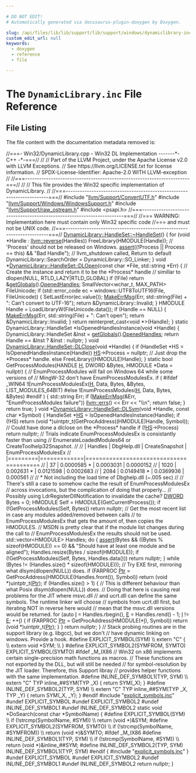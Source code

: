 ```yaml
---

# DO NOT EDIT!
# Automatically generated via docusaurus-plugin-doxygen by Doxygen.

slug: /api/files/lib/lib/support/lib/support/windows/dynamiclibrary-inc
custom_edit_url: null
keywords:
  - doxygen
  - reference
  - file

---
```





# The `DynamicLibrary.inc` File Reference

<DoxygenPage pluginConfig={pluginConfig}>




## File Listing

The file content with the documentation metadata removed is:

<ProgramListing>

<Link id="l00001" /><CodeLine lineNumber="1"><Highlight kind="comment">//===- Win32/DynamicLibrary.cpp - Win32 DL Implementation -------&#42;- C++ -&#42;-===//</Highlight><Highlight kind="normal"></Highlight></CodeLine>
<Link id="l00002" /><CodeLine lineNumber="2"><Highlight kind="normal"></Highlight><Highlight kind="comment">//</Highlight><Highlight kind="normal"></Highlight></CodeLine>
<Link id="l00003" /><CodeLine lineNumber="3"><Highlight kind="normal"></Highlight><Highlight kind="comment">// Part of the LLVM Project, under the Apache License v2.0 with LLVM Exceptions.</Highlight><Highlight kind="normal"></Highlight></CodeLine>
<Link id="l00004" /><CodeLine lineNumber="4"><Highlight kind="normal"></Highlight><Highlight kind="comment">// See https://llvm.org/LICENSE.txt for license information.</Highlight><Highlight kind="normal"></Highlight></CodeLine>
<Link id="l00005" /><CodeLine lineNumber="5"><Highlight kind="normal"></Highlight><Highlight kind="comment">// SPDX-License-Identifier: Apache-2.0 WITH LLVM-exception</Highlight><Highlight kind="normal"></Highlight></CodeLine>
<Link id="l00006" /><CodeLine lineNumber="6"><Highlight kind="normal"></Highlight><Highlight kind="comment">//</Highlight><Highlight kind="normal"></Highlight></CodeLine>
<Link id="l00007" /><CodeLine lineNumber="7"><Highlight kind="normal"></Highlight><Highlight kind="comment">//===----------------------------------------------------------------------===//</Highlight><Highlight kind="normal"></Highlight></CodeLine>
<Link id="l00008" /><CodeLine lineNumber="8"><Highlight kind="normal"></Highlight><Highlight kind="comment">//</Highlight><Highlight kind="normal"></Highlight></CodeLine>
<Link id="l00009" /><CodeLine lineNumber="9"><Highlight kind="normal"></Highlight><Highlight kind="comment">// This file provides the Win32 specific implementation of DynamicLibrary.</Highlight><Highlight kind="normal"></Highlight></CodeLine>
<Link id="l00010" /><CodeLine lineNumber="10"><Highlight kind="normal"></Highlight><Highlight kind="comment">//</Highlight><Highlight kind="normal"></Highlight></CodeLine>
<Link id="l00011" /><CodeLine lineNumber="11"><Highlight kind="normal"></Highlight><Highlight kind="comment">//===----------------------------------------------------------------------===//</Highlight><Highlight kind="normal"></Highlight></CodeLine>
<Link id="l00012" /><CodeLine lineNumber="12"><Highlight kind="normal"></Highlight></CodeLine>
<Link id="l00013" /><CodeLine lineNumber="13"><Highlight kind="normal"></Highlight><Highlight kind="preprocessor">#include &quot;<a href="/docs/api/files/include/include/llvm/include/llvm/support/convertutf-h">llvm/Support/ConvertUTF.h</a>&quot;</Highlight><Highlight kind="normal"></Highlight></CodeLine>
<Link id="l00014" /><CodeLine lineNumber="14"><Highlight kind="normal"></Highlight><Highlight kind="preprocessor">#include &quot;<a href="/docs/api/files/include/include/llvm/include/llvm/support/include/llvm/support/windows/windowssupport-h">llvm/Support/Windows/WindowsSupport.h</a>&quot;</Highlight><Highlight kind="normal"></Highlight></CodeLine>
<Link id="l00015" /><CodeLine lineNumber="15"><Highlight kind="normal"></Highlight><Highlight kind="preprocessor">#include &quot;<a href="/docs/api/files/include/include/llvm/include/llvm/support/raw-ostream-h">llvm/Support/raw&#95;ostream.h</a>&quot;</Highlight><Highlight kind="normal"></Highlight></CodeLine>
<Link id="l00016" /><CodeLine lineNumber="16"><Highlight kind="normal"></Highlight></CodeLine>
<Link id="l00017" /><CodeLine lineNumber="17"><Highlight kind="normal"></Highlight><Highlight kind="preprocessor">#include &lt;psapi.h&gt;</Highlight><Highlight kind="normal"></Highlight></CodeLine>
<Link id="l00018" /><CodeLine lineNumber="18"><Highlight kind="normal"></Highlight></CodeLine>
<Link id="l00019" /><CodeLine lineNumber="19"><Highlight kind="normal"></Highlight><Highlight kind="comment">//===----------------------------------------------------------------------===//</Highlight><Highlight kind="normal"></Highlight></CodeLine>
<Link id="l00020" /><CodeLine lineNumber="20"><Highlight kind="normal"></Highlight><Highlight kind="comment">//=== WARNING: Implementation here must contain only Win32 specific code</Highlight><Highlight kind="normal"></Highlight></CodeLine>
<Link id="l00021" /><CodeLine lineNumber="21"><Highlight kind="normal"></Highlight><Highlight kind="comment">//===          and must not be UNIX code.</Highlight><Highlight kind="normal"></Highlight></CodeLine>
<Link id="l00022" /><CodeLine lineNumber="22"><Highlight kind="normal"></Highlight><Highlight kind="comment">//===----------------------------------------------------------------------===//</Highlight><Highlight kind="normal"></Highlight></CodeLine>
<Link id="l00023" /><CodeLine lineNumber="23"><Highlight kind="normal"></Highlight></CodeLine>
<Link id="l00024" /><CodeLine lineNumber="24"><Highlight kind="normal"><a href="/docs/api/classes/dynamiclibrary/handleset/#aac812445033afca9d6ebe400399b4830">DynamicLibrary::HandleSet::~HandleSet</a>() &#123;</Highlight></CodeLine>
<Link id="l00025" /><CodeLine lineNumber="25"><Highlight kind="normal">  </Highlight><Highlight kind="keywordflow">for</Highlight><Highlight kind="normal"> (</Highlight><Highlight kind="keywordtype">void</Highlight><Highlight kind="normal"> &#42;Handle : <a href="/docs/api/namespaces/llvm/#a6b0ac1fa4f05de76413c5e0ca6334035">llvm::reverse</a>(Handles))</Highlight></CodeLine>
<Link id="l00026" /><CodeLine lineNumber="26"><Highlight kind="normal">    FreeLibrary(HMODULE(Handle));</Highlight></CodeLine>
<Link id="l00027" /><CodeLine lineNumber="27"><Highlight kind="normal"></Highlight></CodeLine>
<Link id="l00028" /><CodeLine lineNumber="28"><Highlight kind="normal">  </Highlight><Highlight kind="comment">// &#39;Process&#39; should not be released on Windows.</Highlight><Highlight kind="normal"></Highlight></CodeLine>
<Link id="l00029" /><CodeLine lineNumber="29"><Highlight kind="normal">  <a href="/docs/api/files/lib/lib/target/lib/target/amdgpu/silowercontrolflow-cpp/#a4868c5d81c5ccc98c47aeab6244346a0">assert</a>((!Process || Process == </Highlight><Highlight kind="keyword">this</Highlight><Highlight kind="normal">) &amp;&amp; </Highlight><Highlight kind="stringliteral">&quot;Bad Handle&quot;</Highlight><Highlight kind="normal">);</Highlight></CodeLine>
<Link id="l00030" /><CodeLine lineNumber="30"><Highlight kind="normal">  </Highlight><Highlight kind="comment">// llvm&#95;shutdown called, Return to default</Highlight><Highlight kind="normal"></Highlight></CodeLine>
<Link id="l00031" /><CodeLine lineNumber="31"><Highlight kind="normal">  DynamicLibrary::SearchOrder = DynamicLibrary::SO&#95;Linker;</Highlight></CodeLine>
<Link id="l00032" /><CodeLine lineNumber="32"><Highlight kind="normal">&#125;</Highlight></CodeLine>
<Link id="l00033" /><CodeLine lineNumber="33"><Highlight kind="normal"></Highlight></CodeLine>
<Link id="l00034" /><CodeLine lineNumber="34"><Highlight kind="normal"></Highlight><Highlight kind="keywordtype">void</Highlight><Highlight kind="normal"> &#42;<a href="/docs/api/classes/dynamiclibrary/handleset/#a9df2a55f4a1ee34610802540457f3fab">DynamicLibrary::HandleSet::DLOpen</a>(</Highlight><Highlight kind="keyword">const</Highlight><Highlight kind="normal"> </Highlight><Highlight kind="keywordtype">char</Highlight><Highlight kind="normal"> &#42;File, std::string &#42;Err) &#123;</Highlight></CodeLine>
<Link id="l00035" /><CodeLine lineNumber="35"><Highlight kind="normal">  </Highlight><Highlight kind="comment">// Create the instance and return it to be the &#42;Process&#42; handle</Highlight><Highlight kind="normal"></Highlight></CodeLine>
<Link id="l00036" /><CodeLine lineNumber="36"><Highlight kind="normal">  </Highlight><Highlight kind="comment">// simillar to dlopen(NULL, RTLD&#95;LAZY|RTLD&#95;GLOBAL)</Highlight><Highlight kind="normal"></Highlight></CodeLine>
<Link id="l00037" /><CodeLine lineNumber="37"><Highlight kind="normal">  </Highlight><Highlight kind="keywordflow">if</Highlight><Highlight kind="normal"> (!File)</Highlight></CodeLine>
<Link id="l00038" /><CodeLine lineNumber="38"><Highlight kind="normal">    </Highlight><Highlight kind="keywordflow">return</Highlight><Highlight kind="normal"> &amp;<a href="/docs/api/namespaces/anonymous-dynamiclibrary-cpp-/#afd73ef1e5423fbc1cfd28f7a13726bb7">getGlobals</a>().<a href="/docs/api/structs/anonymous-namespace-dynamiclibrary-cpp-/globals/#a913f67fe420755a2f1ff22fcbdc0fcda">OpenedHandles</a>;</Highlight></CodeLine>
<Link id="l00039" /><CodeLine lineNumber="39"><Highlight kind="normal"></Highlight></CodeLine>
<Link id="l00040" /><CodeLine lineNumber="40"><Highlight kind="normal">  SmallVector&lt;wchar&#95;t, MAX&#95;PATH&gt; FileUnicode;</Highlight></CodeLine>
<Link id="l00041" /><CodeLine lineNumber="41"><Highlight kind="normal">  </Highlight><Highlight kind="keywordflow">if</Highlight><Highlight kind="normal"> (std::error&#95;code ec = windows::UTF8ToUTF16(File, FileUnicode)) &#123;</Highlight></CodeLine>
<Link id="l00042" /><CodeLine lineNumber="42"><Highlight kind="normal">    SetLastError(ec.value());</Highlight></CodeLine>
<Link id="l00043" /><CodeLine lineNumber="43"><Highlight kind="normal">    <a href="/docs/api/files/lib/lib/support/lib/support/unix/unix-h/#a4a66e59cba198d78f4f5a80c1284a666">MakeErrMsg</a>(Err, std::string(File) + </Highlight><Highlight kind="stringliteral">&quot;: Can&#39;t convert to UTF-16&quot;</Highlight><Highlight kind="normal">);</Highlight></CodeLine>
<Link id="l00044" /><CodeLine lineNumber="44"><Highlight kind="normal">    </Highlight><Highlight kind="keywordflow">return</Highlight><Highlight kind="normal"> &amp;DynamicLibrary::Invalid;</Highlight></CodeLine>
<Link id="l00045" /><CodeLine lineNumber="45"><Highlight kind="normal">  &#125;</Highlight></CodeLine>
<Link id="l00046" /><CodeLine lineNumber="46"><Highlight kind="normal"></Highlight></CodeLine>
<Link id="l00047" /><CodeLine lineNumber="47"><Highlight kind="normal">  HMODULE Handle = LoadLibraryW(FileUnicode.data());</Highlight></CodeLine>
<Link id="l00048" /><CodeLine lineNumber="48"><Highlight kind="normal">  </Highlight><Highlight kind="keywordflow">if</Highlight><Highlight kind="normal"> (Handle == NULL) &#123;</Highlight></CodeLine>
<Link id="l00049" /><CodeLine lineNumber="49"><Highlight kind="normal">    <a href="/docs/api/files/lib/lib/support/lib/support/unix/unix-h/#a4a66e59cba198d78f4f5a80c1284a666">MakeErrMsg</a>(Err, std::string(File) + </Highlight><Highlight kind="stringliteral">&quot;: Can&#39;t open&quot;</Highlight><Highlight kind="normal">);</Highlight></CodeLine>
<Link id="l00050" /><CodeLine lineNumber="50"><Highlight kind="normal">    </Highlight><Highlight kind="keywordflow">return</Highlight><Highlight kind="normal"> &amp;DynamicLibrary::Invalid;</Highlight></CodeLine>
<Link id="l00051" /><CodeLine lineNumber="51"><Highlight kind="normal">  &#125;</Highlight></CodeLine>
<Link id="l00052" /><CodeLine lineNumber="52"><Highlight kind="normal"></Highlight></CodeLine>
<Link id="l00053" /><CodeLine lineNumber="53"><Highlight kind="normal">  </Highlight><Highlight kind="keywordflow">return</Highlight><Highlight kind="normal"> </Highlight><Highlight kind="keyword">reinterpret&#95;cast&lt;</Highlight><Highlight kind="keywordtype">void</Highlight><Highlight kind="normal"> &#42;</Highlight><Highlight kind="keyword">&gt;</Highlight><Highlight kind="normal">(Handle);</Highlight></CodeLine>
<Link id="l00054" /><CodeLine lineNumber="54"><Highlight kind="normal">&#125;</Highlight></CodeLine>
<Link id="l00055" /><CodeLine lineNumber="55"><Highlight kind="normal"></Highlight></CodeLine>
<Link id="l00056" /><CodeLine lineNumber="56"><Highlight kind="normal"></Highlight><Highlight kind="keyword">static</Highlight><Highlight kind="normal"> DynamicLibrary::HandleSet &#42;IsOpenedHandlesInstance(</Highlight><Highlight kind="keywordtype">void</Highlight><Highlight kind="normal"> &#42;Handle) &#123;</Highlight></CodeLine>
<Link id="l00057" /><CodeLine lineNumber="57"><Highlight kind="normal">  DynamicLibrary::HandleSet &amp;Inst = <a href="/docs/api/namespaces/anonymous-dynamiclibrary-cpp-/#afd73ef1e5423fbc1cfd28f7a13726bb7">getGlobals</a>().<a href="/docs/api/structs/anonymous-namespace-dynamiclibrary-cpp-/globals/#a913f67fe420755a2f1ff22fcbdc0fcda">OpenedHandles</a>;</Highlight></CodeLine>
<Link id="l00058" /><CodeLine lineNumber="58"><Highlight kind="normal">  </Highlight><Highlight kind="keywordflow">return</Highlight><Highlight kind="normal"> Handle == &amp;Inst ? &amp;Inst : </Highlight><Highlight kind="keyword">nullptr</Highlight><Highlight kind="normal">;</Highlight></CodeLine>
<Link id="l00059" /><CodeLine lineNumber="59"><Highlight kind="normal">&#125;</Highlight></CodeLine>
<Link id="l00060" /><CodeLine lineNumber="60"><Highlight kind="normal"></Highlight></CodeLine>
<Link id="l00061" /><CodeLine lineNumber="61"><Highlight kind="normal"></Highlight><Highlight kind="keywordtype">void</Highlight><Highlight kind="normal"> <a href="/docs/api/classes/dynamiclibrary/handleset/#ae7a8e4c562fe12a27adea30aba533254">DynamicLibrary::HandleSet::DLClose</a>(</Highlight><Highlight kind="keywordtype">void</Highlight><Highlight kind="normal"> &#42;Handle) &#123;</Highlight></CodeLine>
<Link id="l00062" /><CodeLine lineNumber="62"><Highlight kind="normal">  </Highlight><Highlight kind="keywordflow">if</Highlight><Highlight kind="normal"> (HandleSet &#42;HS = IsOpenedHandlesInstance(Handle))</Highlight></CodeLine>
<Link id="l00063" /><CodeLine lineNumber="63"><Highlight kind="normal">    <a href="/docs/api/namespaces/llvm/aarch64cc/#abfa1f7dce576430da99eed57807c7f28a7d0223b39a4cf6354c08b3d7fcc35630">HS</a>-&gt;Process = </Highlight><Highlight kind="keyword">nullptr</Highlight><Highlight kind="normal">; </Highlight><Highlight kind="comment">// Just drop the &#42;Process&#42; handle.</Highlight><Highlight kind="normal"></Highlight></CodeLine>
<Link id="l00064" /><CodeLine lineNumber="64"><Highlight kind="normal">  </Highlight><Highlight kind="keywordflow">else</Highlight><Highlight kind="normal"></Highlight></CodeLine>
<Link id="l00065" /><CodeLine lineNumber="65"><Highlight kind="normal">    FreeLibrary((HMODULE)Handle);</Highlight></CodeLine>
<Link id="l00066" /><CodeLine lineNumber="66"><Highlight kind="normal">&#125;</Highlight></CodeLine>
<Link id="l00067" /><CodeLine lineNumber="67"><Highlight kind="normal"></Highlight></CodeLine>
<Link id="l00068" /><CodeLine lineNumber="68"><Highlight kind="normal"></Highlight><Highlight kind="keyword">static</Highlight><Highlight kind="normal"> </Highlight><Highlight kind="keywordtype">bool</Highlight><Highlight kind="normal"> GetProcessModules(HANDLE <a href="/docs/api/files/lib/lib/support/md5-cpp/#ae42219072d798876e6b08e6b78614ff6">H</a>, DWORD &amp;Bytes, HMODULE &#42;Data = </Highlight><Highlight kind="keyword">nullptr</Highlight><Highlight kind="normal">) &#123;</Highlight></CodeLine>
<Link id="l00069" /><CodeLine lineNumber="69"><Highlight kind="normal">  </Highlight><Highlight kind="comment">// EnumProcessModules will fail on Windows 64 while some versions of</Highlight><Highlight kind="normal"></Highlight></CodeLine>
<Link id="l00070" /><CodeLine lineNumber="70"><Highlight kind="normal">  </Highlight><Highlight kind="comment">// MingW-32 don&#39;t have EnumProcessModulesEx.</Highlight><Highlight kind="normal"></Highlight></CodeLine>
<Link id="l00071" /><CodeLine lineNumber="71"><Highlight kind="normal">  </Highlight><Highlight kind="keywordflow">if</Highlight><Highlight kind="normal"> (</Highlight></CodeLine>
<Link id="l00072" /><CodeLine lineNumber="72"><Highlight kind="normal">#ifdef &#95;WIN64</Highlight></CodeLine>
<Link id="l00073" /><CodeLine lineNumber="73"><Highlight kind="normal">      !EnumProcessModulesEx(<a href="/docs/api/files/lib/lib/support/md5-cpp/#ae42219072d798876e6b08e6b78614ff6">H</a>, Data, Bytes, &amp;Bytes, LIST&#95;MODULES&#95;64BIT)</Highlight></CodeLine>
<Link id="l00074" /><CodeLine lineNumber="74"><Highlight kind="normal">#</Highlight><Highlight kind="keywordflow">else</Highlight><Highlight kind="normal"></Highlight></CodeLine>
<Link id="l00075" /><CodeLine lineNumber="75"><Highlight kind="normal">      !EnumProcessModules(<a href="/docs/api/files/lib/lib/support/md5-cpp/#ae42219072d798876e6b08e6b78614ff6">H</a>, Data, Bytes, &amp;Bytes)</Highlight></CodeLine>
<Link id="l00076" /><CodeLine lineNumber="76"><Highlight kind="normal">#endif</Highlight></CodeLine>
<Link id="l00077" /><CodeLine lineNumber="77"><Highlight kind="normal">  ) &#123;</Highlight></CodeLine>
<Link id="l00078" /><CodeLine lineNumber="78"><Highlight kind="normal">    std::string Err;</Highlight></CodeLine>
<Link id="l00079" /><CodeLine lineNumber="79"><Highlight kind="normal">    </Highlight><Highlight kind="keywordflow">if</Highlight><Highlight kind="normal"> (<a href="/docs/api/files/lib/lib/support/lib/support/unix/unix-h/#a4a66e59cba198d78f4f5a80c1284a666">MakeErrMsg</a>(&amp;Err, </Highlight><Highlight kind="stringliteral">&quot;EnumProcessModules failure&quot;</Highlight><Highlight kind="normal">))</Highlight></CodeLine>
<Link id="l00080" /><CodeLine lineNumber="80"><Highlight kind="normal">      <a href="/docs/api/namespaces/llvm/#a9a7b5c68c90f85baaedaa854cc5002cc">llvm::errs</a>() &lt;&lt; Err &lt;&lt; </Highlight><Highlight kind="stringliteral">&quot;\\n&quot;</Highlight><Highlight kind="normal">;</Highlight></CodeLine>
<Link id="l00081" /><CodeLine lineNumber="81"><Highlight kind="normal">    </Highlight><Highlight kind="keywordflow">return</Highlight><Highlight kind="normal"> </Highlight><Highlight kind="keyword">false</Highlight><Highlight kind="normal">;</Highlight></CodeLine>
<Link id="l00082" /><CodeLine lineNumber="82"><Highlight kind="normal">  &#125;</Highlight></CodeLine>
<Link id="l00083" /><CodeLine lineNumber="83"><Highlight kind="normal">  </Highlight><Highlight kind="keywordflow">return</Highlight><Highlight kind="normal"> </Highlight><Highlight kind="keyword">true</Highlight><Highlight kind="normal">;</Highlight></CodeLine>
<Link id="l00084" /><CodeLine lineNumber="84"><Highlight kind="normal">&#125;</Highlight></CodeLine>
<Link id="l00085" /><CodeLine lineNumber="85"><Highlight kind="normal"></Highlight></CodeLine>
<Link id="l00086" /><CodeLine lineNumber="86"><Highlight kind="normal"></Highlight><Highlight kind="keywordtype">void</Highlight><Highlight kind="normal"> &#42;<a href="/docs/api/classes/dynamiclibrary/handleset/#aaea4161534624cd91cd5404b6f25291c">DynamicLibrary::HandleSet::DLSym</a>(</Highlight><Highlight kind="keywordtype">void</Highlight><Highlight kind="normal"> &#42;Handle, </Highlight><Highlight kind="keyword">const</Highlight><Highlight kind="normal"> </Highlight><Highlight kind="keywordtype">char</Highlight><Highlight kind="normal"> &#42;Symbol) &#123;</Highlight></CodeLine>
<Link id="l00087" /><CodeLine lineNumber="87"><Highlight kind="normal">  HandleSet &#42;<a href="/docs/api/namespaces/llvm/aarch64cc/#abfa1f7dce576430da99eed57807c7f28a7d0223b39a4cf6354c08b3d7fcc35630">HS</a> = IsOpenedHandlesInstance(Handle);</Highlight></CodeLine>
<Link id="l00088" /><CodeLine lineNumber="88"><Highlight kind="normal">  </Highlight><Highlight kind="keywordflow">if</Highlight><Highlight kind="normal"> (!HS)</Highlight></CodeLine>
<Link id="l00089" /><CodeLine lineNumber="89"><Highlight kind="normal">    </Highlight><Highlight kind="keywordflow">return</Highlight><Highlight kind="normal"> (</Highlight><Highlight kind="keywordtype">void</Highlight><Highlight kind="normal"> &#42;)uintptr&#95;t(GetProcAddress((HMODULE)Handle, Symbol));</Highlight></CodeLine>
<Link id="l00090" /><CodeLine lineNumber="90"><Highlight kind="normal"></Highlight></CodeLine>
<Link id="l00091" /><CodeLine lineNumber="91"><Highlight kind="normal">  </Highlight><Highlight kind="comment">// Could have done a dlclose on the &#42;Process&#42; handle</Highlight><Highlight kind="normal"></Highlight></CodeLine>
<Link id="l00092" /><CodeLine lineNumber="92"><Highlight kind="normal">  </Highlight><Highlight kind="keywordflow">if</Highlight><Highlight kind="normal"> (!<a href="/docs/api/namespaces/llvm/aarch64cc/#abfa1f7dce576430da99eed57807c7f28a7d0223b39a4cf6354c08b3d7fcc35630">HS</a>-&gt;Process)</Highlight></CodeLine>
<Link id="l00093" /><CodeLine lineNumber="93"><Highlight kind="normal">    </Highlight><Highlight kind="keywordflow">return</Highlight><Highlight kind="normal"> </Highlight><Highlight kind="keyword">nullptr</Highlight><Highlight kind="normal">;</Highlight></CodeLine>
<Link id="l00094" /><CodeLine lineNumber="94"><Highlight kind="normal"></Highlight></CodeLine>
<Link id="l00095" /><CodeLine lineNumber="95"><Highlight kind="normal">  </Highlight><Highlight kind="comment">// Trials indicate EnumProcessModulesEx is consistantly faster than using</Highlight><Highlight kind="normal"></Highlight></CodeLine>
<Link id="l00096" /><CodeLine lineNumber="96"><Highlight kind="normal">  </Highlight><Highlight kind="comment">// EnumerateLoadedModules64 or CreateToolhelp32Snapshot.</Highlight><Highlight kind="normal"></Highlight></CodeLine>
<Link id="l00097" /><CodeLine lineNumber="97"><Highlight kind="normal">  </Highlight><Highlight kind="comment">//</Highlight><Highlight kind="normal"></Highlight></CodeLine>
<Link id="l00098" /><CodeLine lineNumber="98"><Highlight kind="normal">  </Highlight><Highlight kind="comment">// | Handles | DbgHelp.dll | CreateSnapshot | EnumProcessModulesEx</Highlight><Highlight kind="normal"></Highlight></CodeLine>
<Link id="l00099" /><CodeLine lineNumber="99"><Highlight kind="normal">  </Highlight><Highlight kind="comment">// |=========|=============|========================================</Highlight><Highlight kind="normal"></Highlight></CodeLine>
<Link id="l00100" /><CodeLine lineNumber="100"><Highlight kind="normal">  </Highlight><Highlight kind="comment">// | 37      | 0.0000585 &#42; | 0.0003031      | 0.0000152</Highlight><Highlight kind="normal"></Highlight></CodeLine>
<Link id="l00101" /><CodeLine lineNumber="101"><Highlight kind="normal">  </Highlight><Highlight kind="comment">// | 1020    | 0.002631 &#42; | 0.0121598      | 0.0002683</Highlight><Highlight kind="normal"></Highlight></CodeLine>
<Link id="l00102" /><CodeLine lineNumber="102"><Highlight kind="normal">  </Highlight><Highlight kind="comment">// | 2084    | 0.0149418 &#42; | 0.0369936      | 0.000561</Highlight><Highlight kind="normal"></Highlight></CodeLine>
<Link id="l00103" /><CodeLine lineNumber="103"><Highlight kind="normal">  </Highlight><Highlight kind="comment">//</Highlight><Highlight kind="normal"></Highlight></CodeLine>
<Link id="l00104" /><CodeLine lineNumber="104"><Highlight kind="normal">  </Highlight><Highlight kind="comment">// &#42; Not including the load time of Dbghelp.dll (~.005 sec)</Highlight><Highlight kind="normal"></Highlight></CodeLine>
<Link id="l00105" /><CodeLine lineNumber="105"><Highlight kind="normal">  </Highlight><Highlight kind="comment">//</Highlight><Highlight kind="normal"></Highlight></CodeLine>
<Link id="l00106" /><CodeLine lineNumber="106"><Highlight kind="normal">  </Highlight><Highlight kind="comment">// There&#39;s still a case to somehow cache the result of EnumProcessModulesEx</Highlight><Highlight kind="normal"></Highlight></CodeLine>
<Link id="l00107" /><CodeLine lineNumber="107"><Highlight kind="normal">  </Highlight><Highlight kind="comment">// across invocations, but the complication of doing that properly...</Highlight><Highlight kind="normal"></Highlight></CodeLine>
<Link id="l00108" /><CodeLine lineNumber="108"><Highlight kind="normal">  </Highlight><Highlight kind="comment">// Possibly using LdrRegisterDllNotification to invalidate the cache?</Highlight><Highlight kind="normal"></Highlight></CodeLine>
<Link id="l00109" /><CodeLine lineNumber="109"><Highlight kind="normal"></Highlight></CodeLine>
<Link id="l00110" /><CodeLine lineNumber="110"><Highlight kind="normal">  <a href="/docs/api/namespaces/llvm/amdgpu/sdwa/#a487d59303b94fbf4adddd9a08c30da0aaddbc3f8d705f646af626fd73cdf3618b">DWORD</a> Bytes = 0;</Highlight></CodeLine>
<Link id="l00111" /><CodeLine lineNumber="111"><Highlight kind="normal">  HMODULE Self = HMODULE(GetCurrentProcess());</Highlight></CodeLine>
<Link id="l00112" /><CodeLine lineNumber="112"><Highlight kind="normal">  </Highlight><Highlight kind="keywordflow">if</Highlight><Highlight kind="normal"> (!GetProcessModules(Self, Bytes))</Highlight></CodeLine>
<Link id="l00113" /><CodeLine lineNumber="113"><Highlight kind="normal">    </Highlight><Highlight kind="keywordflow">return</Highlight><Highlight kind="normal"> </Highlight><Highlight kind="keyword">nullptr</Highlight><Highlight kind="normal">;</Highlight></CodeLine>
<Link id="l00114" /><CodeLine lineNumber="114"><Highlight kind="normal"></Highlight></CodeLine>
<Link id="l00115" /><CodeLine lineNumber="115"><Highlight kind="normal">  </Highlight><Highlight kind="comment">// Get the most recent list in case any modules added/removed between calls</Highlight><Highlight kind="normal"></Highlight></CodeLine>
<Link id="l00116" /><CodeLine lineNumber="116"><Highlight kind="normal">  </Highlight><Highlight kind="comment">// to EnumProcessModulesEx that gets the amount of, then copies the HMODULES.</Highlight><Highlight kind="normal"></Highlight></CodeLine>
<Link id="l00117" /><CodeLine lineNumber="117"><Highlight kind="normal">  </Highlight><Highlight kind="comment">// MSDN is pretty clear that if the module list changes during the call to</Highlight><Highlight kind="normal"></Highlight></CodeLine>
<Link id="l00118" /><CodeLine lineNumber="118"><Highlight kind="normal">  </Highlight><Highlight kind="comment">// EnumProcessModulesEx the results should not be used.</Highlight><Highlight kind="normal"></Highlight></CodeLine>
<Link id="l00119" /><CodeLine lineNumber="119"><Highlight kind="normal">  std::vector&lt;HMODULE&gt; Handles;</Highlight></CodeLine>
<Link id="l00120" /><CodeLine lineNumber="120"><Highlight kind="normal">  </Highlight><Highlight kind="keywordflow">do</Highlight><Highlight kind="normal"> &#123;</Highlight></CodeLine>
<Link id="l00121" /><CodeLine lineNumber="121"><Highlight kind="normal">    <a href="/docs/api/files/lib/lib/target/lib/target/amdgpu/silowercontrolflow-cpp/#a4868c5d81c5ccc98c47aeab6244346a0">assert</a>(Bytes &amp;&amp; ((Bytes % </Highlight><Highlight kind="keyword">sizeof</Highlight><Highlight kind="normal">(HMODULE)) == 0) &amp;&amp;</Highlight></CodeLine>
<Link id="l00122" /><CodeLine lineNumber="122"><Highlight kind="normal">           </Highlight><Highlight kind="stringliteral">&quot;Should have at least one module and be aligned&quot;</Highlight><Highlight kind="normal">);</Highlight></CodeLine>
<Link id="l00123" /><CodeLine lineNumber="123"><Highlight kind="normal">    Handles.resize(Bytes / </Highlight><Highlight kind="keyword">sizeof</Highlight><Highlight kind="normal">(HMODULE));</Highlight></CodeLine>
<Link id="l00124" /><CodeLine lineNumber="124"><Highlight kind="normal">    </Highlight><Highlight kind="keywordflow">if</Highlight><Highlight kind="normal"> (!GetProcessModules(Self, Bytes, Handles.data()))</Highlight></CodeLine>
<Link id="l00125" /><CodeLine lineNumber="125"><Highlight kind="normal">      </Highlight><Highlight kind="keywordflow">return</Highlight><Highlight kind="normal"> </Highlight><Highlight kind="keyword">nullptr</Highlight><Highlight kind="normal">;</Highlight></CodeLine>
<Link id="l00126" /><CodeLine lineNumber="126"><Highlight kind="normal">  &#125; </Highlight><Highlight kind="keywordflow">while</Highlight><Highlight kind="normal"> (Bytes != (Handles.size() &#42; </Highlight><Highlight kind="keyword">sizeof</Highlight><Highlight kind="normal">(HMODULE)));</Highlight></CodeLine>
<Link id="l00127" /><CodeLine lineNumber="127"><Highlight kind="normal"></Highlight></CodeLine>
<Link id="l00128" /><CodeLine lineNumber="128"><Highlight kind="normal">  </Highlight><Highlight kind="comment">// Try EXE first, mirroring what dlsym(dlopen(NULL)) does.</Highlight><Highlight kind="normal"></Highlight></CodeLine>
<Link id="l00129" /><CodeLine lineNumber="129"><Highlight kind="normal">  </Highlight><Highlight kind="keywordflow">if</Highlight><Highlight kind="normal"> (FARPROC <a href="/docs/api/files/lib/lib/analysis/targetlibraryinfo-cpp/#aca185e6d0e9f423dbb24440206454872a11dbf501abf829b3ab7049c2d3a8a053">Ptr</a> = GetProcAddress(HMODULE(Handles.front()), Symbol))</Highlight></CodeLine>
<Link id="l00130" /><CodeLine lineNumber="130"><Highlight kind="normal">    </Highlight><Highlight kind="keywordflow">return</Highlight><Highlight kind="normal"> (</Highlight><Highlight kind="keywordtype">void</Highlight><Highlight kind="normal"> &#42;)uintptr&#95;t(<a href="/docs/api/files/lib/lib/analysis/targetlibraryinfo-cpp/#aca185e6d0e9f423dbb24440206454872a11dbf501abf829b3ab7049c2d3a8a053">Ptr</a>);</Highlight></CodeLine>
<Link id="l00131" /><CodeLine lineNumber="131"><Highlight kind="normal"></Highlight></CodeLine>
<Link id="l00132" /><CodeLine lineNumber="132"><Highlight kind="normal">  </Highlight><Highlight kind="keywordflow">if</Highlight><Highlight kind="normal"> (Handles.size() &gt; 1) &#123;</Highlight></CodeLine>
<Link id="l00133" /><CodeLine lineNumber="133"><Highlight kind="normal">    </Highlight><Highlight kind="comment">// This is different behaviour than what Posix dlsym(dlopen(NULL)) does.</Highlight><Highlight kind="normal"></Highlight></CodeLine>
<Link id="l00134" /><CodeLine lineNumber="134"><Highlight kind="normal">    </Highlight><Highlight kind="comment">// Doing that here is causing real problems for the JIT where msvc.dll</Highlight><Highlight kind="normal"></Highlight></CodeLine>
<Link id="l00135" /><CodeLine lineNumber="135"><Highlight kind="normal">    </Highlight><Highlight kind="comment">// and ucrt.dll can define the same symbols. The runtime linker will choose</Highlight><Highlight kind="normal"></Highlight></CodeLine>
<Link id="l00136" /><CodeLine lineNumber="136"><Highlight kind="normal">    </Highlight><Highlight kind="comment">// symbols from ucrt.dll first, but iterating NOT in reverse here would</Highlight><Highlight kind="normal"></Highlight></CodeLine>
<Link id="l00137" /><CodeLine lineNumber="137"><Highlight kind="normal">    </Highlight><Highlight kind="comment">// mean that the msvc.dll versions would be returned.</Highlight><Highlight kind="normal"></Highlight></CodeLine>
<Link id="l00138" /><CodeLine lineNumber="138"><Highlight kind="normal"></Highlight></CodeLine>
<Link id="l00139" /><CodeLine lineNumber="139"><Highlight kind="normal">    </Highlight><Highlight kind="keywordflow">for</Highlight><Highlight kind="normal"> (</Highlight><Highlight kind="keyword">auto</Highlight><Highlight kind="normal"> <a href="/docs/api/files/lib/lib/support/md5-cpp/#ac0eafdc9ee161b71e7af98af736952fd">I</a> = Handles.rbegin(), <a href="/docs/api/files/lib/lib/ir/builtingcs-cpp/#abb2b3a60ccc38a28239e19a1646e0c8a">E</a> = Handles.rend() - 1; <a href="/docs/api/files/lib/lib/support/md5-cpp/#ac0eafdc9ee161b71e7af98af736952fd">I</a> != <a href="/docs/api/files/lib/lib/ir/builtingcs-cpp/#abb2b3a60ccc38a28239e19a1646e0c8a">E</a>; ++<a href="/docs/api/files/lib/lib/support/md5-cpp/#ac0eafdc9ee161b71e7af98af736952fd">I</a>) &#123;</Highlight></CodeLine>
<Link id="l00140" /><CodeLine lineNumber="140"><Highlight kind="normal">      </Highlight><Highlight kind="keywordflow">if</Highlight><Highlight kind="normal"> (FARPROC <a href="/docs/api/files/lib/lib/analysis/targetlibraryinfo-cpp/#aca185e6d0e9f423dbb24440206454872a11dbf501abf829b3ab7049c2d3a8a053">Ptr</a> = GetProcAddress(HMODULE(&#42;<a href="/docs/api/files/lib/lib/support/md5-cpp/#ac0eafdc9ee161b71e7af98af736952fd">I</a>), Symbol))</Highlight></CodeLine>
<Link id="l00141" /><CodeLine lineNumber="141"><Highlight kind="normal">        </Highlight><Highlight kind="keywordflow">return</Highlight><Highlight kind="normal"> (</Highlight><Highlight kind="keywordtype">void</Highlight><Highlight kind="normal"> &#42;)uintptr&#95;t(<a href="/docs/api/files/lib/lib/analysis/targetlibraryinfo-cpp/#aca185e6d0e9f423dbb24440206454872a11dbf501abf829b3ab7049c2d3a8a053">Ptr</a>);</Highlight></CodeLine>
<Link id="l00142" /><CodeLine lineNumber="142"><Highlight kind="normal">    &#125;</Highlight></CodeLine>
<Link id="l00143" /><CodeLine lineNumber="143"><Highlight kind="normal">  &#125;</Highlight></CodeLine>
<Link id="l00144" /><CodeLine lineNumber="144"><Highlight kind="normal">  </Highlight><Highlight kind="keywordflow">return</Highlight><Highlight kind="normal"> </Highlight><Highlight kind="keyword">nullptr</Highlight><Highlight kind="normal">;</Highlight></CodeLine>
<Link id="l00145" /><CodeLine lineNumber="145"><Highlight kind="normal">&#125;</Highlight></CodeLine>
<Link id="l00146" /><CodeLine lineNumber="146"><Highlight kind="normal"></Highlight></CodeLine>
<Link id="l00147" /><CodeLine lineNumber="147"><Highlight kind="normal"></Highlight><Highlight kind="comment">// Stack probing routines are in the support library (e.g. libgcc), but we don&#39;t</Highlight><Highlight kind="normal"></Highlight></CodeLine>
<Link id="l00148" /><CodeLine lineNumber="148"><Highlight kind="normal"></Highlight><Highlight kind="comment">// have dynamic linking on windows. Provide a hook.</Highlight><Highlight kind="normal"></Highlight></CodeLine>
<Link id="l00149" /><CodeLine lineNumber="149"><Highlight kind="normal"></Highlight><Highlight kind="preprocessor">#define EXPLICIT&#95;SYMBOL(SYM)                                                   \\</Highlight></CodeLine>
<Link id="l00150" /><CodeLine lineNumber="150"><Highlight kind="preprocessor">  extern &quot;C&quot; &#123;                                                                 \\</Highlight></CodeLine>
<Link id="l00151" /><CodeLine lineNumber="151"><Highlight kind="preprocessor">  extern void &#42;SYM;                                                            \\</Highlight></CodeLine>
<Link id="l00152" /><CodeLine lineNumber="152"><Highlight kind="preprocessor">  &#125;</Highlight><Highlight kind="normal"></Highlight></CodeLine>
<Link id="l00153" /><CodeLine lineNumber="153"><Highlight kind="normal"></Highlight><Highlight kind="preprocessor">#define EXPLICIT&#95;SYMBOL2(SYMFROM, SYMTO) EXPLICIT&#95;SYMBOL(SYMTO)</Highlight><Highlight kind="normal"></Highlight></CodeLine>
<Link id="l00154" /><CodeLine lineNumber="154"><Highlight kind="normal"></Highlight></CodeLine>
<Link id="l00155" /><CodeLine lineNumber="155"><Highlight kind="normal"></Highlight><Highlight kind="preprocessor">#ifdef &#95;M&#95;IX86</Highlight><Highlight kind="normal"></Highlight></CodeLine>
<Link id="l00156" /><CodeLine lineNumber="156"><Highlight kind="normal"></Highlight><Highlight kind="comment">// Win32 on x86 implements certain single-precision math functions as macros.</Highlight><Highlight kind="normal"></Highlight></CodeLine>
<Link id="l00157" /><CodeLine lineNumber="157"><Highlight kind="normal"></Highlight><Highlight kind="comment">// These functions are not exported by the DLL, but will still be needed</Highlight><Highlight kind="normal"></Highlight></CodeLine>
<Link id="l00158" /><CodeLine lineNumber="158"><Highlight kind="normal"></Highlight><Highlight kind="comment">// for symbol-resolution by the JIT loader. Therefore, this Support libray</Highlight><Highlight kind="normal"></Highlight></CodeLine>
<Link id="l00159" /><CodeLine lineNumber="159"><Highlight kind="normal"></Highlight><Highlight kind="comment">// provides helper functions with the same implementation.</Highlight><Highlight kind="normal"></Highlight></CodeLine>
<Link id="l00160" /><CodeLine lineNumber="160"><Highlight kind="normal"></Highlight></CodeLine>
<Link id="l00161" /><CodeLine lineNumber="161"><Highlight kind="normal"></Highlight><Highlight kind="preprocessor">#define INLINE&#95;DEF&#95;SYMBOL1(TYP, SYM)                                           \\</Highlight></CodeLine>
<Link id="l00162" /><CodeLine lineNumber="162"><Highlight kind="preprocessor">  extern &quot;C&quot; TYP inline&#95;##SYM(TYP &#95;X) &#123; return SYM(&#95;X); &#125;</Highlight><Highlight kind="normal"></Highlight></CodeLine>
<Link id="l00163" /><CodeLine lineNumber="163"><Highlight kind="normal"></Highlight><Highlight kind="preprocessor">#define INLINE&#95;DEF&#95;SYMBOL2(TYP, SYM)                                           \\</Highlight></CodeLine>
<Link id="l00164" /><CodeLine lineNumber="164"><Highlight kind="preprocessor">  extern &quot;C&quot; TYP inline&#95;##SYM(TYP &#95;X, TYP &#95;Y) &#123; return SYM(&#95;X, &#95;Y); &#125;</Highlight><Highlight kind="normal"></Highlight></CodeLine>
<Link id="l00165" /><CodeLine lineNumber="165"><Highlight kind="normal"></Highlight><Highlight kind="preprocessor">#endif</Highlight><Highlight kind="normal"></Highlight></CodeLine>
<Link id="l00166" /><CodeLine lineNumber="166"><Highlight kind="normal"></Highlight></CodeLine>
<Link id="l00167" /><CodeLine lineNumber="167"><Highlight kind="normal"></Highlight><Highlight kind="preprocessor">#include &quot;<a href="/docs/api/files/lib/lib/support/lib/support/windows/explicit-symbols-inc">explicit&#95;symbols.inc</a>&quot;</Highlight><Highlight kind="normal"></Highlight></CodeLine>
<Link id="l00168" /><CodeLine lineNumber="168"><Highlight kind="normal"></Highlight></CodeLine>
<Link id="l00169" /><CodeLine lineNumber="169"><Highlight kind="normal"></Highlight><Highlight kind="preprocessor">#undef EXPLICIT&#95;SYMBOL</Highlight><Highlight kind="normal"></Highlight></CodeLine>
<Link id="l00170" /><CodeLine lineNumber="170"><Highlight kind="normal"></Highlight><Highlight kind="preprocessor">#undef EXPLICIT&#95;SYMBOL2</Highlight><Highlight kind="normal"></Highlight></CodeLine>
<Link id="l00171" /><CodeLine lineNumber="171"><Highlight kind="normal"></Highlight><Highlight kind="preprocessor">#undef INLINE&#95;DEF&#95;SYMBOL1</Highlight><Highlight kind="normal"></Highlight></CodeLine>
<Link id="l00172" /><CodeLine lineNumber="172"><Highlight kind="normal"></Highlight><Highlight kind="preprocessor">#undef INLINE&#95;DEF&#95;SYMBOL2</Highlight><Highlight kind="normal"></Highlight></CodeLine>
<Link id="l00173" /><CodeLine lineNumber="173"><Highlight kind="normal"></Highlight></CodeLine>
<Link id="l00174" /><CodeLine lineNumber="174"><Highlight kind="normal"></Highlight><Highlight kind="keyword">static</Highlight><Highlight kind="normal"> </Highlight><Highlight kind="keywordtype">void</Highlight><Highlight kind="normal"> &#42;DoSearch(</Highlight><Highlight kind="keyword">const</Highlight><Highlight kind="normal"> </Highlight><Highlight kind="keywordtype">char</Highlight><Highlight kind="normal"> &#42;SymbolName) &#123;</Highlight></CodeLine>
<Link id="l00175" /><CodeLine lineNumber="175"><Highlight kind="normal"></Highlight></CodeLine>
<Link id="l00176" /><CodeLine lineNumber="176"><Highlight kind="normal"></Highlight><Highlight kind="preprocessor">#define EXPLICIT&#95;SYMBOL(SYM)                                                   \\</Highlight></CodeLine>
<Link id="l00177" /><CodeLine lineNumber="177"><Highlight kind="preprocessor">  if (!strcmp(SymbolName, #SYM))                                               \\</Highlight></CodeLine>
<Link id="l00178" /><CodeLine lineNumber="178"><Highlight kind="preprocessor">    return (void &#42;)&amp;SYM;</Highlight><Highlight kind="normal"></Highlight></CodeLine>
<Link id="l00179" /><CodeLine lineNumber="179"><Highlight kind="normal"></Highlight><Highlight kind="preprocessor">#define EXPLICIT&#95;SYMBOL2(SYMFROM, SYMTO)                                       \\</Highlight></CodeLine>
<Link id="l00180" /><CodeLine lineNumber="180"><Highlight kind="preprocessor">  if (!strcmp(SymbolName, #SYMFROM))                                           \\</Highlight></CodeLine>
<Link id="l00181" /><CodeLine lineNumber="181"><Highlight kind="preprocessor">    return (void &#42;)&amp;SYMTO;</Highlight><Highlight kind="normal"></Highlight></CodeLine>
<Link id="l00182" /><CodeLine lineNumber="182"><Highlight kind="normal"></Highlight></CodeLine>
<Link id="l00183" /><CodeLine lineNumber="183"><Highlight kind="normal"></Highlight><Highlight kind="preprocessor">#ifdef &#95;M&#95;IX86</Highlight><Highlight kind="normal"></Highlight></CodeLine>
<Link id="l00184" /><CodeLine lineNumber="184"><Highlight kind="normal"></Highlight><Highlight kind="preprocessor">#define INLINE&#95;DEF&#95;SYMBOL1(TYP, SYM)                                           \\</Highlight></CodeLine>
<Link id="l00185" /><CodeLine lineNumber="185"><Highlight kind="preprocessor">  if (!strcmp(SymbolName, #SYM))                                               \\</Highlight></CodeLine>
<Link id="l00186" /><CodeLine lineNumber="186"><Highlight kind="preprocessor">    return (void &#42;)&amp;inline&#95;##SYM;</Highlight><Highlight kind="normal"></Highlight></CodeLine>
<Link id="l00187" /><CodeLine lineNumber="187"><Highlight kind="normal"></Highlight><Highlight kind="preprocessor">#define INLINE&#95;DEF&#95;SYMBOL2(TYP, SYM) INLINE&#95;DEF&#95;SYMBOL1(TYP, SYM)</Highlight><Highlight kind="normal"></Highlight></CodeLine>
<Link id="l00188" /><CodeLine lineNumber="188"><Highlight kind="normal"></Highlight><Highlight kind="preprocessor">#endif</Highlight><Highlight kind="normal"></Highlight></CodeLine>
<Link id="l00189" /><CodeLine lineNumber="189"><Highlight kind="normal"></Highlight></CodeLine>
<Link id="l00190" /><CodeLine lineNumber="190"><Highlight kind="normal">  &#123;</Highlight></CodeLine>
<Link id="l00191" /><CodeLine lineNumber="191"><Highlight kind="normal"></Highlight><Highlight kind="preprocessor">#include &quot;<a href="/docs/api/files/lib/lib/support/lib/support/windows/explicit-symbols-inc">explicit&#95;symbols.inc</a>&quot;</Highlight><Highlight kind="normal"></Highlight></CodeLine>
<Link id="l00192" /><CodeLine lineNumber="192"><Highlight kind="normal">  &#125;</Highlight></CodeLine>
<Link id="l00193" /><CodeLine lineNumber="193"><Highlight kind="normal"></Highlight></CodeLine>
<Link id="l00194" /><CodeLine lineNumber="194"><Highlight kind="normal"></Highlight><Highlight kind="preprocessor">#undef EXPLICIT&#95;SYMBOL</Highlight><Highlight kind="normal"></Highlight></CodeLine>
<Link id="l00195" /><CodeLine lineNumber="195"><Highlight kind="normal"></Highlight><Highlight kind="preprocessor">#undef EXPLICIT&#95;SYMBOL2</Highlight><Highlight kind="normal"></Highlight></CodeLine>
<Link id="l00196" /><CodeLine lineNumber="196"><Highlight kind="normal"></Highlight><Highlight kind="preprocessor">#undef INLINE&#95;DEF&#95;SYMBOL1</Highlight><Highlight kind="normal"></Highlight></CodeLine>
<Link id="l00197" /><CodeLine lineNumber="197"><Highlight kind="normal"></Highlight><Highlight kind="preprocessor">#undef INLINE&#95;DEF&#95;SYMBOL2</Highlight><Highlight kind="normal"></Highlight></CodeLine>
<Link id="l00198" /><CodeLine lineNumber="198"><Highlight kind="normal"></Highlight></CodeLine>
<Link id="l00199" /><CodeLine lineNumber="199"><Highlight kind="normal">  </Highlight><Highlight kind="keywordflow">return</Highlight><Highlight kind="normal"> </Highlight><Highlight kind="keyword">nullptr</Highlight><Highlight kind="normal">;</Highlight></CodeLine>
<Link id="l00200" /><CodeLine lineNumber="200"><Highlight kind="normal">&#125;</Highlight></CodeLine>

</ProgramListing>

</DoxygenPage>
